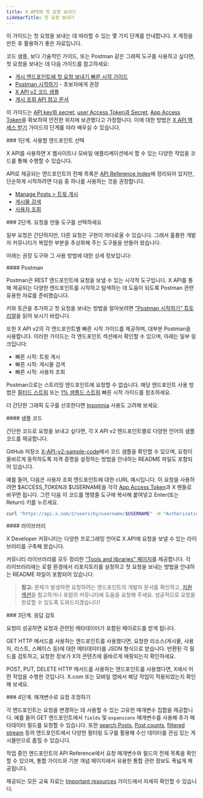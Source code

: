 ```yaml
---
title: X API에 첫 요청 보내기
sidebarTitle: 첫 요청 보내기
---
```


이 가이드는 첫 요청을 보내는 데 따라할 수 있는 몇 가지 단계를 안내합니다. X 계정을 만든 후 활용하기 좋은 자료입니다.

코드 샘플, 보다 기술적인 가이드, 또는 Postman 같은 그래픽 도구를 사용하고 싶다면, 첫 요청을 보내는 데 다음 가이드를 참고하세요:

- [게시 엔드포인트에 첫 요청 보내기 빠른 시작 가이드](/ko/x-api/posts/manage-tweets/quickstart)
- [Postman 시작하기](/ko/tutorials/postman-getting-started) - 초보자에게 권장
- [X API v2 코드 샘플](https://github.com/xdevplatform/Twitter-API-v2-sample-code)
- [게시 조회 API 참고 문서](/ko/x-api/posts/lookup/introduction)

이 가이드는 [API key와 secret](https://developer.x.com/resources/fundamentals/authentication/api-key-and-secret), [user Access Token과 Secret](https://developer.x.com/resources/fundamentals/authentication/obtaining-user-access-tokens), [App Access Token](/ko/resources/fundamentals/authentication#bearer-token-also-known-as-app-only)을 확보하여 안전한 위치에 보관했다고 가정합니다. 이에 대한 방법은 [X API 액세스 받기](/ko/x-api/getting-started/getting-access) 가이드의 단계를 따라 배우실 수 있습니다.

<div id="step-1-identify-which-endpoint-you-would-like-to-use">
  ### 1단계. 사용할 엔드포인트 선택
</div>

X API를 사용하면 X 웹사이트나 모바일 애플리케이션에서 할 수 있는 다양한 작업을 코드를 통해 수행할 수 있습니다.

API로 제공되는 엔드포인트의 전체 목록은 [API Reference Index](/ko/x-api/introduction)에 정리되어 있지만, 단순하게 시작하려면 다음 중 하나를 사용하는 것을 권장합니다.

- [Manage Posts > 트윗 게시](/ko/x-api/posts/manage-tweets/introduction)
- [게시물 검색](/ko/x-api/posts/search/introduction)
- [사용자 조회](/ko/x-api/users/lookup/introduction)

<div id="step-2-choose-a-tool-to-make-your-request">
  ### 2단계. 요청을 만들 도구를 선택하세요
</div>

일부 요청은 간단하지만, 다른 요청은 구현이 까다로울 수 있습니다. 그래서 훌륭한 개발자 커뮤니티가 복잡한 부분을 추상화해 주는 도구들을 만들어 왔습니다.

아래는 권장 도구와 그 사용 방법에 대한 상세 정보입니다:

<div id="postman">
  #### Postman
</div>

Postman은 REST 엔드포인트에 요청을 보낼 수 있는 시각적 도구입니다. X API를 통해 제공되는 다양한 엔드포인트를 시작하고 탐색하는 데 도움이 되도록 Postman 관련 유용한 자료를 준비했습니다.

키와 토큰을 추가하고 첫 요청을 보내는 방법을 알아보려면 ["Postman 시작하기" 튜토리얼](/ko/tutorials/postman-getting-started)을 읽어 보시기 바랍니다.

또한 X API v2의 각 엔드포인트별 빠른 시작 가이드를 제공하며, 대부분 Postman을 사용합니다. 이러한 가이드는 각 엔드포인트 섹션에서 확인할 수 있으며, 아래는 일부 링크입니다:

- 빠른 시작: 트윗 게시
- 빠른 시작: 게시물 검색
- 빠른 시작: 사용자 조회

Postman으로는 스트리밍 엔드포인트에 요청할 수 없습니다. 해당 엔드포인트 사용 방법은 [필터드 스트림](/ko/x-api/posts/filtered-stream/quickstart) 또는 [1% 샘플드 스트림](/ko/x-api/posts/sample-stream) 빠른 시작 가이드를 참조하세요.

더 간단한 그래픽 도구를 선호한다면 [Insomnia](https://insomnia.rest) 사용도 고려해 보세요.

<div id="sample-code">
  #### 샘플 코드
</div>

간단한 코드로 요청을 보내고 싶다면, 각 X API v2 엔드포인트별로 다양한 언어의 샘플 코드를 제공합니다.

GitHub 저장소 [X-API-v2-sample-code](https://github.com/xdevplatform/Twitter-API-v2-sample-code)에서 코드 샘플을 확인할 수 있으며, 요청이 올바르게 동작하도록 자격 증명을 설정하는 방법을 안내하는 README 파일도 포함되어 있습니다.

예를 들어, 다음은 사용자 조회 엔드포인트에 대한 cURL 예시입니다. 이 요청을 사용하려면 $ACCESS\_TOKEN과 $USERNAME을 각각 [App Access Token](/ko/resources/fundamentals/authentication#bearer-token-also-known-as-app-only)과 X 핸들로 바꾸면 됩니다. 그런 다음 이 코드를 명령줄 도구에 복사해 붙여넣고 Enter(또는 Return) 키를 누르세요.

```bash
curl "https://api.x.com/2/users/by/username/$USERNAME" -H "Authorization: Bearer $ACCESS_TOKEN"
```

<div id="libraries">
  #### 라이브러리
</div>

X Developer 커뮤니티는 다양한 프로그래밍 언어로 X API에 요청을 보낼 수 있는 라이브러리를 구축해 왔습니다.

커뮤니티 라이브러리를 모두 정리한 ["Tools and libraries" 페이지](/ko/x-api/tools-and-libraries/overview)를 제공합니다. 각 라이브러리에는 로컬 환경에서 리포지토리를 설정하고 첫 요청을 보내는 방법을 안내하는 README 파일이 포함되어 있습니다.

> **참고:** 문제가 발생하면 요청하려는 엔드포인트의 개발자 문서를 확인하고, [지원 섹션](https://developer.x.com/en/support)을 참고하거나 포럼의 커뮤니티에 도움을 요청해 주세요. 성공적으로 요청을 완료할 수 있도록 도와드리겠습니다!

<div id="step-3-review-the-response">
  ### 3단계. 응답 검토
</div>

요청이 성공하면 요청과 관련된 메타데이터가 포함된 페이로드를 받게 됩니다.

GET HTTP 메서드를 사용하는 엔드포인트를 사용했다면, 요청한 리소스(게시물, 사용자, 리스트, 스페이스 등)에 대한 메타데이터를 JSON 형식으로 받습니다. 반환된 각 필드를 검토하고, 요청한 정보가 X의 콘텐츠에 올바르게 매핑되는지 확인하세요.

POST, PUT, DELETE HTTP 메서드를 사용하는 엔드포인트를 사용했다면, X에서 어떤 작업을 수행한 것입니다. X.com 또는 모바일 앱에서 해당 작업이 적용되었는지 확인해 보세요.

<div id="step-4-adjust-your-request-using-parameters">
  ### 4단계. 매개변수로 요청 조정하기
</div>

각 엔드포인트는 요청을 변경하는 데 사용할 수 있는 고유한 매개변수 집합을 제공합니다. 예를 들어 GET 엔드포인트에서 `fields` 및 `expansions` 매개변수를 사용해 추가 메타데이터 필드를 요청할 수 있습니다. 또한 [search Posts](/ko/x-api/posts/search/introduction), [Post counts](/ko/x-api/posts/counts/introduction), [filtered stream](/ko/x-api/posts/filtered-stream/introduction) 등의 엔드포인트에서 다양한 필터링 도구를 활용해 수신 데이터를 관심 있는 게시물만으로 좁힐 수 있습니다.

작업 중인 엔드포인트의 API Reference에서 요청 매개변수와 필드의 전체 목록을 확인할 수 있으며, 통합 가이드와 기본 개념 페이지에서 유용한 통합 관련 정보도 폭넓게 제공됩니다.

제공되는 모든 교육 자료는 [Important resources](/ko/x-api/getting-started/important-resources) 가이드에서 자세히 확인할 수 있습니다.